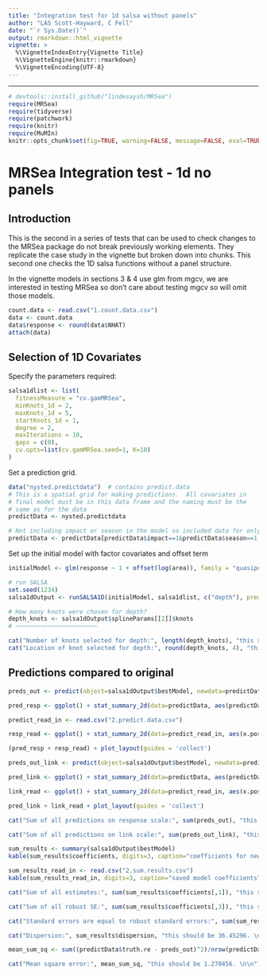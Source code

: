 ```yaml
---
title: "Integration test for 1d salsa without panels"
author: "LAS Scott-Hayward, C Fell"
date: "`r Sys.Date()`"
output: rmarkdown::html_vignette
vignette: >
  %\VignetteIndexEntry{Vignette Title}
  %\VignetteEngine{knitr::rmarkdown}
  %\VignetteEncoding{UTF-8}
---
```



-------

```r
# devtools::install_github("lindesaysh/MRSea")
require(MRSea)
require(tidyverse)
require(patchwork)
require(knitr)
require(MuMIn)
knitr::opts_chunk$set(fig=TRUE, warning=FALSE, message=FALSE, eval=TRUE, comment = '')
```

# MRSea Integration test - 1d no panels

## Introduction
This is the second in a series of tests that can be used to check changes to the MRSea package do not break previously working elements. They replicate the case study in the vignette but broken down into chunks. This second one checks the 1D salsa functions without a panel structure.

In the vignette models in sections 3 & 4 use glm from mgcv, we are interested in testing MRSea so don't care about testing mgcv so will omit those models. 

```r
count.data <- read.csv("1.count.data.csv")
data <- count.data
data$response <- round(data$NHAT)
attach(data)
```

## Selection of 1D Covariates

Specify the parameters required:

```r

salsa1dlist <- list(
  fitnessMeasure = "cv.gamMRSea", 
  minKnots_1d = 2,
  maxKnots_1d = 5, 
  startKnots_1d = 1, 
  degree = 2, 
  maxIterations = 10, 
  gaps = c(0), 
  cv.opts=list(cv.gamMRSea.seed=1, K=10)
)

```

Set a prediction grid.  

```r
data("nysted.predictdata")  # contains predict.data
# This is a spatial grid for making predictions.  All covariates in 
# final model must be in this data frame and the naming must be the 
# same as for the data
predictData <- nysted.predictdata

# Not including impact or season in the model so included data for only one impact and season, impact = 1 and season = 1 has highest count
predictData <- predictData[predictData$impact==1&predictData$season==1,]

```

Set up the initial model with factor covariates and offset term
```r
initialModel <- glm(response ~ 1 + offset(log(area)), family = "quasipoisson", data = data)

```


```r
# run SALSA
set.seed(1234)
salsa1dOutput <- runSALSA1D(initialModel, salsa1dlist, c("depth"), predictionData=predictData, datain=data, removal=TRUE)

```

```r
# How many knots were chosen for depth?
depth_knots <- salsa1dOutput$splineParams[[2]]$knots
# ~~~~~~~~~~~~~~~~~~~~~~~

cat("Number of knots selected for depth:", length(depth_knots), "this should be 1. \n\n")
cat("Location of knot selected for depth:", round(depth_knots, 4), "this should be -12.212. \n\n")

```

## Predictions compared to original

```r

preds_out <- predict(object=salsa1dOutput$bestModel, newdata=predictData, type='response')

pred_resp <- ggplot() + stat_summary_2d(data=predictData, aes(predictData$x.pos, predictData$y.pos, z=preds_out), fun=max, binwidth=c(0.5,0.5)) + theme_bw() + scale_fill_distiller(palette = "Spectral", name="Animal Counts", limit=c(0, 1.4)) + coord_fixed(ratio = 1) + xlab("X coordinate") + ylab("Y coordinate") + ggtitle("New Predictions")

predict_read_in <- read.csv("2.predict.data.csv")

resp_read <- ggplot() + stat_summary_2d(data=predict_read_in, aes(x.pos, y.pos, z=ResponsePredictions), fun=max, binwidth=c(0.5,0.5)) + theme_bw() + scale_fill_distiller(palette = "Spectral", name="Animal Counts", limit=c(0, 1.4)) + coord_fixed(ratio = 1) + xlab("X coordinate") + ylab("Y coordinate") + ggtitle("Saved Predictions")

(pred_resp + resp_read) + plot_layout(guides = 'collect')

```


```r

preds_out_link <- predict(object=salsa1dOutput$bestModel, newdata=predictData, type='link')

pred_link <- ggplot() + stat_summary_2d(data=predictData, aes(predictData$x.pos, predictData$y.pos, z=preds_out_link), fun=max, binwidth=c(0.5,0.5)) + theme_bw() + scale_fill_distiller(palette = "Spectral", name="Nhat on link scale", limit=c(-13, 2.5)) + coord_fixed(ratio = 1) + xlab("X coordinate") + ylab("Y coordinate")  + ggtitle("New Predictions")

link_read <- ggplot() + stat_summary_2d(data=predict_read_in, aes(x.pos, y.pos, z=LinkPredictions), fun=max, binwidth=c(0.5,0.5)) + theme_bw() + scale_fill_distiller(palette = "Spectral", name="Nhat on link scale", limit=c(-13, 2.5)) + coord_fixed(ratio = 1) + xlab("X coordinate") + ylab("Y coordinate")  + ggtitle("Saved Predictions")

pred_link + link_read + plot_layout(guides = 'collect')

```




```r

cat("Sum of all predictions on response scale:", sum(preds_out), "this should be 2170.705. \n\n")

cat("Sum of all predictions on link scale:", sum(preds_out_link), "this should be -5597.669. \n\n")

```




```r
sum_results <- summary(salsa1dOutput$bestModel)
kable(sum_results$coefficients, digits=3, caption="coefficients for new model")

sum_results_read_in <- read.csv("2.sum.results.csv")
kable(sum_results_read_in, digits=3, caption="saved model coefficients")

```
    
     

```r

cat("Sum of all estimates:", sum(sum_results$coefficients[,1]), "this should be 21.24178. \n\n")

cat("Sum of all robust SE:", sum(sum_results$coefficients[,3]), "this should be 32.22634. \n\n")

cat("Standard errors are equal to robust standard errors:", sum(sum_results$coefficients[,2])==sum(sum_results$coefficients[,3]), "\n\n")

cat("Dispersion:", sum_results$dispersion, "this should be 36.45296. \n\n")

```

```r

mean_sum_sq <- sum((predictData$truth.re - preds_out)^2)/nrow(predictData)

cat("Mean square error:", mean_sum_sq, "this should be 1.270456. \n\n")

```



